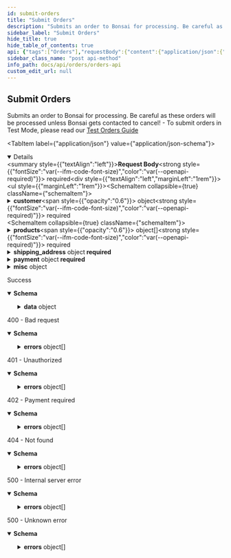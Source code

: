 ```yaml
---
id: submit-orders
title: "Submit Orders"
description: "Submits an order to Bonsai for processing. Be careful as these orders will be processed unless Bonsai gets contacted to cancel! - To submit orders in Test Mode, please read our [Test Orders Guide](https://docs.shopbonsai.ca/docs/api/orders/orders-live-testing)"
sidebar_label: "Submit Orders"
hide_title: true
hide_table_of_contents: true
api: {"tags":["Orders"],"requestBody":{"content":{"application/json":{"schema":{"type":"object","required":["customer","products","shipping_address","payment"],"properties":{"customer":{"type":"object","required":["email","first_name","last_name"],"properties":{"email":{"type":"string","format":"email","description":"Customer email address. We will be using this email to update the customer about their order","example":"qa@shopbonsai.ca"},"first_name":{"type":"string","description":"Customer first name.","example":"Eddy"},"last_name":{"type":"string","description":"Customer last name.","example":"Bonsai"}}},"products":{"type":"array","minItems":1,"items":{"type":"object","required":["public_id","variant_id","quantity"],"properties":{"public_id":{"type":"string","description":"ID of the product","example":"clad6pg5z00eu012gfz7hfm92"},"variant_id":{"type":"string","description":"ID of the product variant.","example":"M00679529706740"},"quantity":{"type":"number","format":"float","minimum":1,"description":"Quantity of the product variant in the cart","example":1}}}},"shipping_address":{"type":"object","required":["first_name","last_name","address1","city","country","zip"],"properties":{"first_name":{"type":"string","description":"Customer first name.","example":"Eddy"},"last_name":{"type":"string","description":"Customer last name.","example":"Bonsai"},"address1":{"type":"string","description":"The street address of the shipping address.","example":"351 E 103rd St"},"address2":{"type":"string","nullable":true,"description":"An optional additional field for the street address of the shipping address.","example":"Whitecastle"},"city":{"type":"string","description":"The city, town, or village of the shipping address.","example":"New York"},"country":{"type":"string","description":"The two-letter code (ISO 3166-1 format) for the country of the shipping address.","example":"US"},"name":{"type":"string","description":"Full name.","example":"Eddy Bonsai"},"province":{"type":"string","nullable":true,"description":"The two-letter abbreviation of the region of the shipping address.","example":"NY"},"phone":{"type":"string","description":"The phone number at the shipping address.","example":"555-625-1199"},"zip":{"type":"string","description":"The postal code (zip, postcode, Eircode, …) of the shipping address.","example":"10029"}}},"payment":{"type":"object","required":["method","token"],"properties":{"method":{"type":"string","enum":["credit card","external payment","stripe"],"description":"Payment method used to pay for the order.","example":"credit card"},"token":{"type":"string","description":"Payment token for the order. Each payment token may be used for 1 order.","example":"tok_us"},"currency":{"type":"string","enum":["CAD","USD","GBP","AUD","EUR"],"description":"ISO currency code for the currency that customer payment was taken in.","example":"USD"},"amounts":{"type":"object","required":["shipping","taxes","goods"],"properties":{"shipping":{"type":"number","format":"float","description":"Total amount of shipping costs, in target currency (ex. USD).;"},"taxes":{"type":"number","format":"float","description":"The amount of taxes to be paid, in target currency (ex. USD)."},"goods":{"type":"number","format":"float","description":"The amount of goods to be paid, in target currency (ex. USD)."}},"description":"Amounts for the order. Required only for `external payment` method."}},"description":"Payment information for an order"},"external_order_id":{"type":"string","description":"ID of the order provided to Bonsai by the party who placed the order. This can be anything you like, but should be unique per order.","example":"51cf91c1-da4a-42c4-81d3-3ec3e3268655"},"misc":{"type":"object","required":["data"],"properties":{"data":{"type":"object","properties":{}}},"description":"Miscellaneous data for the order. For example, analytics data."},"cart_id":{"type":"string","description":"Unique identifier for the cart","example":"cjzyvxtm207z4rns56tif8job"},"note":{"type":"string","description":"Note containing extra information for our team","example":"Fulfil only if white colour was selected. Or reach out to our support"}}}}},"required":true},"responses":{"200":{"description":"Success","content":{"application/json":{"schema":{"properties":{"data":{"type":"object","required":["public_id","orderNumber","payment_description"],"properties":{"email":{"type":"string","format":"email","description":"Email of the customer","example":"qa@shopbonsai.ca"},"shipping_address":{"type":"object","required":["first_name","last_name","address1","city","country","zip"],"properties":{"first_name":{"type":"string","description":"Customer first name.","example":"Eddy"},"last_name":{"type":"string","description":"Customer last name.","example":"Bonsai"},"address1":{"type":"string","description":"The street address of the shipping address.","example":"351 E 103rd St"},"address2":{"type":"string","nullable":true,"description":"An optional additional field for the street address of the shipping address.","example":"Whitecastle"},"city":{"type":"string","description":"The city, town, or village of the shipping address.","example":"New York"},"country":{"type":"string","description":"The two-letter code (ISO 3166-1 format) for the country of the shipping address.","example":"US"},"name":{"type":"string","description":"Full name.","example":"Eddy Bonsai"},"province":{"type":"string","nullable":true,"description":"The two-letter abbreviation of the region of the shipping address.","example":"NY"},"phone":{"type":"string","description":"The phone number at the shipping address.","example":"555-625-1199"},"zip":{"type":"string","description":"The postal code (zip, postcode, Eircode, …) of the shipping address.","example":"10029"}}},"shipping_lines":{"type":"array","items":{"type":"object","required":["title","code","price","source"],"properties":{"title":{"type":"string","description":"The title of the shipping method.","example":"Small Packet International Air"},"code":{"type":"string","description":"A reference to the shipping method.","example":"INT.TP"},"price":{"type":"number","format":"float","description":"The price of this shipping method in the shop currency. Can not be negative.","example":20},"source":{"type":"string","description":"The source of the shipping method.","example":"canada_post"},"tax":{"type":"number","format":"float","nullable":true,"description":"Taxes for a specific shipping line.","example":12.45}}}},"line_items":{"type":"array","items":{"type":"object","required":["name","product_id","variant_id","public_id","price","quantity","requires_shipping"],"properties":{"name":{"type":"string","description":"The title of the product.","example":"Nike Air Jordan"},"product_id":{"type":"string","description":"Unique product identifier.","example":"7513594"},"variant_sku":{"type":"string","nullable":true,"description":"variant sku.","example":"7513594"},"variant_id":{"type":"string","description":"The ID of the product variant.","example":"4264112"},"public_id":{"type":"string","description":"Public id of product. These will be the public ids of products requested when placing the order.","example":"cjld2cyuq0000t3rmniod1foy"},"price":{"type":"number","format":"float","description":"The price of the item before discounts have been applied in the shop currency.","example":10},"quantity":{"type":"number","format":"float","description":"The number of items that were purchased.","example":1},"requires_shipping":{"type":"boolean","description":"Indicate whether product requires shipping.","example":true},"properties":{"type":"object","properties":{"name":{"type":"string","description":"Name of product property.","example":"custom engraving"},"value":{"type":"string","description":"Value of product property.","example":"Happy Birthday Mom!"}}}}}},"total_tax":{"type":"number","format":"float","description":"Total amount of taxes to be paid.","example":12.25},"total_duties":{"type":"number","format":"float","description":"Total amount of duties to be paid.","example":20.12},"total_price":{"type":"number","format":"float","description":"Total amount for entire order.","example":120.25},"public_id":{"type":"string","description":"Public id of customer order.","example":"cjld2cyuq0000t3rmniod1foy"},"partner_id":{"type":"string","description":"This is the public ID of the partner that the sale will be attributed to.","example":"ck865cyk00000xlzo0ftpawme"},"orderNumber":{"type":"number","format":"float","description":"Order number in the system","example":54663},"stripeClientSecrets":{"type":"array","items":{"type":"string","description":"Client secret from a stripe payment intent.","example":"pi_1DoS1i2eZvKYlo2CXgQLdndX_secret_jYJLrdftGY4odNdK6RIJzMeXO"}},"payment_description":{"type":"string","nullable":true,"description":"Customer payment method details. This detail can be shown to the customer.","example":"visa ending in 4242"},"note":{"type":"string","description":"Note containing extra information for our team","example":"Fulfil only if white colour was selected. Or reach out to our support"}}}},"type":"object"}}}},"400":{"description":"400 - Bad request","content":{"application/json":{"schema":{"type":"object","properties":{"errors":{"type":"array","items":{"type":"object","required":["id","status","code","title","detail"],"properties":{"id":{"type":"string","description":"Unique identifier for error. Can be used for tracing across services.","example":"123e4567-e89b-12d3-a456-426655440000"},"status":{"type":"number","format":"float","description":"HTTP status code.","example":400},"code":{"type":"string","description":"Unique code for specific error.","example":"OUT_OF_STOCK"},"title":{"type":"string","description":"Short description what the error entails.","example":"The product is out of stock"},"detail":{"type":"object","properties":{"publicId":{"type":"string","example":"clad6pg5z00ru012gfz7hfm92"},"variantId":{"type":"string","example":"M00679529706740"}},"description":"Useful details related to the error"}}}}}}}}},"401":{"description":"401 - Unauthorized","content":{"application/json":{"schema":{"type":"object","properties":{"errors":{"type":"array","items":{"type":"object","required":["status","detail","title"],"properties":{"status":{"type":"number","format":"float","example":500},"detail":{"type":"string","nullable":true,"example":"Fatal issue"},"title":{"type":"string","example":"Unknown error"}},"example":{"status":401,"detail":"","title":"Authentication information is missing or invalid"}}}},"description":"Authentication information is missing or invalid"}}}},"402":{"description":"402 - Payment required","content":{"application/json":{"schema":{"type":"object","properties":{"errors":{"type":"array","items":{"type":"object","required":["id","status","code","title","detail"],"properties":{"id":{"type":"string","description":"Unique identifier for error. Can be used for tracing across services.","example":"123e4567-e89b-12d3-a456-426655440000"},"status":{"type":"number","format":"float","description":"HTTP status code.","example":402},"code":{"type":"string","description":"Unique code for specific error.","example":"PAYMENT_REQUIRED"},"title":{"type":"string","description":"Short description what the error entails.","example":"Payment is required for this order"},"detail":{"type":"object","properties":{"message":{"type":"string","example":"Your card was declined."}},"description":"Useful details related to the error"}}}}}}}}},"404":{"description":"404 - Not found","content":{"application/json":{"schema":{"type":"object","properties":{"errors":{"type":"array","items":{"type":"object","required":["id","status","code","title","detail"],"properties":{"id":{"type":"string","description":"Unique identifier for error. Can be used for tracing across services.","example":"123e4567-e89b-12d3-a456-426655440000"},"status":{"type":"number","format":"float","description":"HTTP status code.","example":404},"code":{"type":"string","description":"Unique code for specific error.","example":"VARIANT_DOES_NOT_EXIST"},"title":{"type":"string","description":"Short description what the error entails.","example":"Variant does not exist"},"detail":{"type":"object","properties":{"publicId":{"type":"string","example":"clad6pg5z00ru012gfz7hfm92"},"variantId":{"type":"string","example":"M00679529706740"}},"description":"Useful details related to the error"}}}}}}}}},"500":{"description":"500 - Internal server error","content":{"application/json":{"schema":{"type":"object","properties":{"errors":{"type":"array","items":{"type":"object","required":["id","status","code","title","detail"],"properties":{"id":{"type":"string","description":"Unique identifier for error. Can be used for tracing across services.","example":"123e4567-e89b-12d3-a456-426655440000"},"status":{"type":"number","format":"float","description":"HTTP status code.","example":500},"code":{"type":"string","description":"Unique code for specific error.","example":"STRIPE_ERROR"},"title":{"type":"string","description":"Short description what the error entails.","example":"Error during a Stripe operation"},"detail":{"type":"object","properties":{"stripeToken":{"type":"string","example":"tok_1EJ2Zp2eZvKYlo2Cg2g2g2g2"},"customer":{"type":"object","properties":{"email":{"type":"string","example":"qa@shopbonsai.ca"},"first_name":{"type":"string","example":"Eddy"},"last_name":{"type":"string","example":"Bonsai"}}},"message":{"type":"string","example":"Your card was declined."}},"description":"Useful details related to the error"}}}}}}}}},"5XX":{"description":"500 - Unknown error","content":{"application/json":{"schema":{"type":"object","properties":{"errors":{"type":"array","items":{"type":"object","required":["status","detail","title"],"properties":{"status":{"type":"number","format":"float","example":500},"detail":{"type":"string","nullable":true,"example":"Fatal issue"},"title":{"type":"string","example":"Unknown error"}},"example":{"status":500,"detail":"","title":"Unknown error"}}}},"description":"Unknown error"}}}}},"description":"Submits an order to Bonsai for processing. Be careful as these orders will be processed unless Bonsai gets contacted to cancel! - To submit orders in Test Mode, please read our [Test Orders Guide](https://docs.shopbonsai.ca/docs/api/orders/orders-live-testing)","method":"post","path":"/V1/submit","servers":[{"url":"https://api.shopbonsai.ca/orders"}],"security":[{"APIKeyHeader":[]}],"securitySchemes":{"APIKeyHeader":{"type":"apiKey","name":"API-Key","in":"header"},"AuthorizationHeader":{"type":"apiKey","name":"Authorization","in":"header"}},"jsonRequestBodyExample":{"customer":{"email":"qa@shopbonsai.ca","first_name":"Eddy","last_name":"Bonsai"},"products":[{"public_id":"clad6pg5z00eu012gfz7hfm92","variant_id":"M00679529706740","quantity":1}],"shipping_address":{"first_name":"Eddy","last_name":"Bonsai","address1":"351 E 103rd St","address2":"Whitecastle","city":"New York","country":"US","name":"Eddy Bonsai","province":"NY","phone":"555-625-1199","zip":"10029"},"payment":{"method":"credit card","token":"tok_us","currency":"USD","amounts":{"shipping":0,"taxes":0,"goods":0}},"external_order_id":"51cf91c1-da4a-42c4-81d3-3ec3e3268655","misc":{"data":{}},"cart_id":"cjzyvxtm207z4rns56tif8job","note":"Fulfil only if white colour was selected. Or reach out to our support"},"info":{"title":"Orders API","description":"\n  APIs used for interacting with orders.\n\n  There are a few types of integration with the Bonsai Order API depending on who owns the payments.\n\n  ## Bonsai owns the payment\n\n  ### Native Checkout experience\n\n  If during the checkout process, the customer is redirected to Bonsai's checkout page to complete payment and order processing.\n\n  ### API integrated checkout experience\n\n  If you are hosting your own checkout experience and leveraging our endpoints to collect payment and complete order processing.\n  Please contact our team to provide you with all you need to get started.\n\n  ## Account owns the payment\n\n  If you are owning payment. Orders will need to be submitted with the payment method `external payment`.\n  Once the order is submitted, our team will handle fulfillment and Bonsai will invoice you for the order amount based on our agreement.\n  ","version":"7.9.1","contact":{"email":"developers@shopbonsai.ca"}},"postman":{"name":"Submit Orders","description":{"content":"Submits an order to Bonsai for processing. Be careful as these orders will be processed unless Bonsai gets contacted to cancel! - To submit orders in Test Mode, please read our [Test Orders Guide](https://docs.shopbonsai.ca/docs/api/orders/orders-live-testing)","type":"text/plain"},"url":{"path":["V1","submit"],"host":["{{baseUrl}}"],"query":[],"variable":[]},"header":[{"key":"Content-Type","value":"application/json"},{"key":"Accept","value":"application/json"}],"method":"POST","body":{"mode":"raw","raw":"\"\"","options":{"raw":{"language":"json"}}}}}
sidebar_class_name: "post api-method"
info_path: docs/api/orders/orders-api
custom_edit_url: null
---
```



## Submit Orders



Submits an order to Bonsai for processing. Be careful as these orders will be processed unless Bonsai gets contacted to cancel! - To submit orders in Test Mode, please read our [Test Orders Guide](https://docs.shopbonsai.ca/docs/api/orders/orders-live-testing)

<MimeTabs><TabItem label={"application/json"} value={"application/json-schema"}><details style={{}} data-collapsed={false} open={true}><summary style={{"textAlign":"left"}}><strong>Request Body</strong><strong style={{"fontSize":"var(--ifm-code-font-size)","color":"var(--openapi-required)"}}> required</strong></summary><div style={{"textAlign":"left","marginLeft":"1rem"}}></div><ul style={{"marginLeft":"1rem"}}><SchemaItem collapsible={true} className={"schemaItem"}><details style={{}}><summary style={{}}><strong>customer</strong><span style={{"opacity":"0.6"}}> object</span><strong style={{"fontSize":"var(--ifm-code-font-size)","color":"var(--openapi-required)"}}> required</strong></summary><div style={{"marginLeft":"1rem"}}><SchemaItem collapsible={false} name={"email"} required={true} deprecated={undefined} schemaDescription={"Customer email address. We will be using this email to update the customer about their order"} schemaName={"email"} qualifierMessage={undefined} defaultValue={undefined}></SchemaItem><SchemaItem collapsible={false} name={"first_name"} required={true} deprecated={undefined} schemaDescription={"Customer first name."} schemaName={"string"} qualifierMessage={undefined} defaultValue={undefined}></SchemaItem><SchemaItem collapsible={false} name={"last_name"} required={true} deprecated={undefined} schemaDescription={"Customer last name."} schemaName={"string"} qualifierMessage={undefined} defaultValue={undefined}></SchemaItem></div></details></SchemaItem><SchemaItem collapsible={true} className={"schemaItem"}><details style={{}}><summary style={{}}><strong>products</strong><span style={{"opacity":"0.6"}}> object[]</span><strong style={{"fontSize":"var(--ifm-code-font-size)","color":"var(--openapi-required)"}}> required</strong></summary><div style={{"marginLeft":"1rem"}}><div style={{"marginTop":".5rem","marginBottom":".5rem"}}>

**Possible values:** `>= 1`

</div><SchemaItem collapsible={false} name={"public_id"} required={true} deprecated={undefined} schemaDescription={"ID of the product"} schemaName={"string"} qualifierMessage={undefined} defaultValue={undefined}></SchemaItem><SchemaItem collapsible={false} name={"variant_id"} required={true} deprecated={undefined} schemaDescription={"ID of the product variant."} schemaName={"string"} qualifierMessage={undefined} defaultValue={undefined}></SchemaItem><SchemaItem collapsible={false} name={"quantity"} required={true} deprecated={undefined} schemaDescription={"Quantity of the product variant in the cart"} schemaName={"float"} qualifierMessage={"**Possible values:** `>= 1`"} defaultValue={undefined}></SchemaItem></div></details></SchemaItem><SchemaItem collapsible={true} className={"schemaItem"}><details style={{}}><summary style={{}}><strong>shipping_address</strong><span style={{"opacity":"0.6"}}> object</span><strong style={{"fontSize":"var(--ifm-code-font-size)","color":"var(--openapi-required)"}}> required</strong></summary><div style={{"marginLeft":"1rem"}}><SchemaItem collapsible={false} name={"first_name"} required={true} deprecated={undefined} schemaDescription={"Customer first name."} schemaName={"string"} qualifierMessage={undefined} defaultValue={undefined}></SchemaItem><SchemaItem collapsible={false} name={"last_name"} required={true} deprecated={undefined} schemaDescription={"Customer last name."} schemaName={"string"} qualifierMessage={undefined} defaultValue={undefined}></SchemaItem><SchemaItem collapsible={false} name={"address1"} required={true} deprecated={undefined} schemaDescription={"The street address of the shipping address."} schemaName={"string"} qualifierMessage={undefined} defaultValue={undefined}></SchemaItem><SchemaItem collapsible={false} name={"address2"} required={false} deprecated={undefined} schemaDescription={"An optional additional field for the street address of the shipping address."} schemaName={"string"} qualifierMessage={undefined} defaultValue={undefined}></SchemaItem><SchemaItem collapsible={false} name={"city"} required={true} deprecated={undefined} schemaDescription={"The city, town, or village of the shipping address."} schemaName={"string"} qualifierMessage={undefined} defaultValue={undefined}></SchemaItem><SchemaItem collapsible={false} name={"country"} required={true} deprecated={undefined} schemaDescription={"The two-letter code (ISO 3166-1 format) for the country of the shipping address."} schemaName={"string"} qualifierMessage={undefined} defaultValue={undefined}></SchemaItem><SchemaItem collapsible={false} name={"name"} required={false} deprecated={undefined} schemaDescription={"Full name."} schemaName={"string"} qualifierMessage={undefined} defaultValue={undefined}></SchemaItem><SchemaItem collapsible={false} name={"province"} required={false} deprecated={undefined} schemaDescription={"The two-letter abbreviation of the region of the shipping address."} schemaName={"string"} qualifierMessage={undefined} defaultValue={undefined}></SchemaItem><SchemaItem collapsible={false} name={"phone"} required={false} deprecated={undefined} schemaDescription={"The phone number at the shipping address."} schemaName={"string"} qualifierMessage={undefined} defaultValue={undefined}></SchemaItem><SchemaItem collapsible={false} name={"zip"} required={true} deprecated={undefined} schemaDescription={"The postal code (zip, postcode, Eircode, …) of the shipping address."} schemaName={"string"} qualifierMessage={undefined} defaultValue={undefined}></SchemaItem></div></details></SchemaItem><SchemaItem collapsible={true} className={"schemaItem"}><details style={{}}><summary style={{}}><strong>payment</strong><span style={{"opacity":"0.6"}}> object</span><strong style={{"fontSize":"var(--ifm-code-font-size)","color":"var(--openapi-required)"}}> required</strong></summary><div style={{"marginLeft":"1rem"}}><div style={{"marginTop":".5rem","marginBottom":".5rem"}}>

Payment information for an order

</div><SchemaItem collapsible={false} name={"method"} required={true} deprecated={undefined} schemaDescription={"Payment method used to pay for the order."} schemaName={"string"} qualifierMessage={"**Possible values:** [`credit card`, `external payment`, `stripe`]"} defaultValue={undefined}></SchemaItem><SchemaItem collapsible={false} name={"token"} required={true} deprecated={undefined} schemaDescription={"Payment token for the order. Each payment token may be used for 1 order."} schemaName={"string"} qualifierMessage={undefined} defaultValue={undefined}></SchemaItem><SchemaItem collapsible={false} name={"currency"} required={false} deprecated={undefined} schemaDescription={"ISO currency code for the currency that customer payment was taken in."} schemaName={"string"} qualifierMessage={"**Possible values:** [`CAD`, `USD`, `GBP`, `AUD`, `EUR`]"} defaultValue={undefined}></SchemaItem><SchemaItem collapsible={true} className={"schemaItem"}><details style={{}}><summary style={{}}><strong>amounts</strong><span style={{"opacity":"0.6"}}> object</span></summary><div style={{"marginLeft":"1rem"}}><div style={{"marginTop":".5rem","marginBottom":".5rem"}}>

Amounts for the order. Required only for `external payment` method.

</div><SchemaItem collapsible={false} name={"shipping"} required={true} deprecated={undefined} schemaDescription={"Total amount of shipping costs, in target currency (ex. USD).;"} schemaName={"float"} qualifierMessage={undefined} defaultValue={undefined}></SchemaItem><SchemaItem collapsible={false} name={"taxes"} required={true} deprecated={undefined} schemaDescription={"The amount of taxes to be paid, in target currency (ex. USD)."} schemaName={"float"} qualifierMessage={undefined} defaultValue={undefined}></SchemaItem><SchemaItem collapsible={false} name={"goods"} required={true} deprecated={undefined} schemaDescription={"The amount of goods to be paid, in target currency (ex. USD)."} schemaName={"float"} qualifierMessage={undefined} defaultValue={undefined}></SchemaItem></div></details></SchemaItem></div></details></SchemaItem><SchemaItem collapsible={false} name={"external_order_id"} required={false} deprecated={undefined} schemaDescription={"ID of the order provided to Bonsai by the party who placed the order. This can be anything you like, but should be unique per order."} schemaName={"string"} qualifierMessage={undefined} defaultValue={undefined}></SchemaItem><SchemaItem collapsible={true} className={"schemaItem"}><details style={{}}><summary style={{}}><strong>misc</strong><span style={{"opacity":"0.6"}}> object</span></summary><div style={{"marginLeft":"1rem"}}><div style={{"marginTop":".5rem","marginBottom":".5rem"}}>

Miscellaneous data for the order. For example, analytics data.

</div><SchemaItem collapsible={true} className={"schemaItem"}><details style={{}}><summary style={{}}><strong>data</strong><span style={{"opacity":"0.6"}}> object</span><strong style={{"fontSize":"var(--ifm-code-font-size)","color":"var(--openapi-required)"}}> required</strong></summary><div style={{"marginLeft":"1rem"}}></div></details></SchemaItem></div></details></SchemaItem><SchemaItem collapsible={false} name={"cart_id"} required={false} deprecated={undefined} schemaDescription={"Unique identifier for the cart"} schemaName={"string"} qualifierMessage={undefined} defaultValue={undefined}></SchemaItem><SchemaItem collapsible={false} name={"note"} required={false} deprecated={undefined} schemaDescription={"Note containing extra information for our team"} schemaName={"string"} qualifierMessage={undefined} defaultValue={undefined}></SchemaItem></ul></details></TabItem></MimeTabs><div><ApiTabs><TabItem label={"200"} value={"200"}><div>

Success

</div><div><MimeTabs schemaType={"response"}><TabItem label={"application/json"} value={"application/json"}><SchemaTabs><TabItem label={"Schema"} value={"Schema"}><details style={{}} data-collapsed={false} open={true}><summary style={{"textAlign":"left"}}><strong>Schema</strong></summary><div style={{"textAlign":"left","marginLeft":"1rem"}}></div><ul style={{"marginLeft":"1rem"}}><SchemaItem collapsible={true} className={"schemaItem"}><details style={{}}><summary style={{}}><strong>data</strong><span style={{"opacity":"0.6"}}> object</span></summary><div style={{"marginLeft":"1rem"}}><SchemaItem collapsible={false} name={"email"} required={false} deprecated={undefined} schemaDescription={"Email of the customer"} schemaName={"email"} qualifierMessage={undefined} defaultValue={undefined}></SchemaItem><SchemaItem collapsible={true} className={"schemaItem"}><details style={{}}><summary style={{}}><strong>shipping_address</strong><span style={{"opacity":"0.6"}}> object</span></summary><div style={{"marginLeft":"1rem"}}><SchemaItem collapsible={false} name={"first_name"} required={false} deprecated={undefined} schemaDescription={"Customer first name."} schemaName={"string"} qualifierMessage={undefined} defaultValue={undefined}></SchemaItem><SchemaItem collapsible={false} name={"last_name"} required={false} deprecated={undefined} schemaDescription={"Customer last name."} schemaName={"string"} qualifierMessage={undefined} defaultValue={undefined}></SchemaItem><SchemaItem collapsible={false} name={"address1"} required={false} deprecated={undefined} schemaDescription={"The street address of the shipping address."} schemaName={"string"} qualifierMessage={undefined} defaultValue={undefined}></SchemaItem><SchemaItem collapsible={false} name={"address2"} required={false} deprecated={undefined} schemaDescription={"An optional additional field for the street address of the shipping address."} schemaName={"string"} qualifierMessage={undefined} defaultValue={undefined}></SchemaItem><SchemaItem collapsible={false} name={"city"} required={false} deprecated={undefined} schemaDescription={"The city, town, or village of the shipping address."} schemaName={"string"} qualifierMessage={undefined} defaultValue={undefined}></SchemaItem><SchemaItem collapsible={false} name={"country"} required={false} deprecated={undefined} schemaDescription={"The two-letter code (ISO 3166-1 format) for the country of the shipping address."} schemaName={"string"} qualifierMessage={undefined} defaultValue={undefined}></SchemaItem><SchemaItem collapsible={false} name={"name"} required={false} deprecated={undefined} schemaDescription={"Full name."} schemaName={"string"} qualifierMessage={undefined} defaultValue={undefined}></SchemaItem><SchemaItem collapsible={false} name={"province"} required={false} deprecated={undefined} schemaDescription={"The two-letter abbreviation of the region of the shipping address."} schemaName={"string"} qualifierMessage={undefined} defaultValue={undefined}></SchemaItem><SchemaItem collapsible={false} name={"phone"} required={false} deprecated={undefined} schemaDescription={"The phone number at the shipping address."} schemaName={"string"} qualifierMessage={undefined} defaultValue={undefined}></SchemaItem><SchemaItem collapsible={false} name={"zip"} required={false} deprecated={undefined} schemaDescription={"The postal code (zip, postcode, Eircode, …) of the shipping address."} schemaName={"string"} qualifierMessage={undefined} defaultValue={undefined}></SchemaItem></div></details></SchemaItem><SchemaItem collapsible={true} className={"schemaItem"}><details style={{}}><summary style={{}}><strong>shipping_lines</strong><span style={{"opacity":"0.6"}}> object[]</span></summary><div style={{"marginLeft":"1rem"}}><SchemaItem collapsible={false} name={"title"} required={false} deprecated={undefined} schemaDescription={"The title of the shipping method."} schemaName={"string"} qualifierMessage={undefined} defaultValue={undefined}></SchemaItem><SchemaItem collapsible={false} name={"code"} required={false} deprecated={undefined} schemaDescription={"A reference to the shipping method."} schemaName={"string"} qualifierMessage={undefined} defaultValue={undefined}></SchemaItem><SchemaItem collapsible={false} name={"price"} required={false} deprecated={undefined} schemaDescription={"The price of this shipping method in the shop currency. Can not be negative."} schemaName={"float"} qualifierMessage={undefined} defaultValue={undefined}></SchemaItem><SchemaItem collapsible={false} name={"source"} required={false} deprecated={undefined} schemaDescription={"The source of the shipping method."} schemaName={"string"} qualifierMessage={undefined} defaultValue={undefined}></SchemaItem><SchemaItem collapsible={false} name={"tax"} required={false} deprecated={undefined} schemaDescription={"Taxes for a specific shipping line."} schemaName={"float"} qualifierMessage={undefined} defaultValue={undefined}></SchemaItem></div></details></SchemaItem><SchemaItem collapsible={true} className={"schemaItem"}><details style={{}}><summary style={{}}><strong>line_items</strong><span style={{"opacity":"0.6"}}> object[]</span></summary><div style={{"marginLeft":"1rem"}}><SchemaItem collapsible={false} name={"name"} required={false} deprecated={undefined} schemaDescription={"The title of the product."} schemaName={"string"} qualifierMessage={undefined} defaultValue={undefined}></SchemaItem><SchemaItem collapsible={false} name={"product_id"} required={false} deprecated={undefined} schemaDescription={"Unique product identifier."} schemaName={"string"} qualifierMessage={undefined} defaultValue={undefined}></SchemaItem><SchemaItem collapsible={false} name={"variant_sku"} required={false} deprecated={undefined} schemaDescription={"variant sku."} schemaName={"string"} qualifierMessage={undefined} defaultValue={undefined}></SchemaItem><SchemaItem collapsible={false} name={"variant_id"} required={false} deprecated={undefined} schemaDescription={"The ID of the product variant."} schemaName={"string"} qualifierMessage={undefined} defaultValue={undefined}></SchemaItem><SchemaItem collapsible={false} name={"public_id"} required={false} deprecated={undefined} schemaDescription={"Public id of product. These will be the public ids of products requested when placing the order."} schemaName={"string"} qualifierMessage={undefined} defaultValue={undefined}></SchemaItem><SchemaItem collapsible={false} name={"price"} required={false} deprecated={undefined} schemaDescription={"The price of the item before discounts have been applied in the shop currency."} schemaName={"float"} qualifierMessage={undefined} defaultValue={undefined}></SchemaItem><SchemaItem collapsible={false} name={"quantity"} required={false} deprecated={undefined} schemaDescription={"The number of items that were purchased."} schemaName={"float"} qualifierMessage={undefined} defaultValue={undefined}></SchemaItem><SchemaItem collapsible={false} name={"requires_shipping"} required={false} deprecated={undefined} schemaDescription={"Indicate whether product requires shipping."} schemaName={"boolean"} qualifierMessage={undefined} defaultValue={undefined}></SchemaItem><SchemaItem collapsible={true} className={"schemaItem"}><details style={{}}><summary style={{}}><strong>properties</strong><span style={{"opacity":"0.6"}}> object</span></summary><div style={{"marginLeft":"1rem"}}><SchemaItem collapsible={false} name={"name"} required={false} deprecated={undefined} schemaDescription={"Name of product property."} schemaName={"string"} qualifierMessage={undefined} defaultValue={undefined}></SchemaItem><SchemaItem collapsible={false} name={"value"} required={false} deprecated={undefined} schemaDescription={"Value of product property."} schemaName={"string"} qualifierMessage={undefined} defaultValue={undefined}></SchemaItem></div></details></SchemaItem></div></details></SchemaItem><SchemaItem collapsible={false} name={"total_tax"} required={false} deprecated={undefined} schemaDescription={"Total amount of taxes to be paid."} schemaName={"float"} qualifierMessage={undefined} defaultValue={undefined}></SchemaItem><SchemaItem collapsible={false} name={"total_duties"} required={false} deprecated={undefined} schemaDescription={"Total amount of duties to be paid."} schemaName={"float"} qualifierMessage={undefined} defaultValue={undefined}></SchemaItem><SchemaItem collapsible={false} name={"total_price"} required={false} deprecated={undefined} schemaDescription={"Total amount for entire order."} schemaName={"float"} qualifierMessage={undefined} defaultValue={undefined}></SchemaItem><SchemaItem collapsible={false} name={"public_id"} required={false} deprecated={undefined} schemaDescription={"Public id of customer order."} schemaName={"string"} qualifierMessage={undefined} defaultValue={undefined}></SchemaItem><SchemaItem collapsible={false} name={"partner_id"} required={false} deprecated={undefined} schemaDescription={"This is the public ID of the partner that the sale will be attributed to."} schemaName={"string"} qualifierMessage={undefined} defaultValue={undefined}></SchemaItem><SchemaItem collapsible={false} name={"orderNumber"} required={false} deprecated={undefined} schemaDescription={"Order number in the system"} schemaName={"float"} qualifierMessage={undefined} defaultValue={undefined}></SchemaItem><SchemaItem collapsible={false} name={"stripeClientSecrets"} required={false} deprecated={undefined} schemaDescription={undefined} schemaName={"string[]"} qualifierMessage={undefined} defaultValue={undefined}></SchemaItem><SchemaItem collapsible={false} name={"payment_description"} required={false} deprecated={undefined} schemaDescription={"Customer payment method details. This detail can be shown to the customer."} schemaName={"string"} qualifierMessage={undefined} defaultValue={undefined}></SchemaItem><SchemaItem collapsible={false} name={"note"} required={false} deprecated={undefined} schemaDescription={"Note containing extra information for our team"} schemaName={"string"} qualifierMessage={undefined} defaultValue={undefined}></SchemaItem></div></details></SchemaItem></ul></details></TabItem><TabItem label={"Example (from schema)"} value={"Example (from schema)"}><ResponseSamples responseExample={"{\n  \"data\": {\n    \"email\": \"qa@shopbonsai.ca\",\n    \"shipping_address\": {\n      \"first_name\": \"Eddy\",\n      \"last_name\": \"Bonsai\",\n      \"address1\": \"351 E 103rd St\",\n      \"address2\": \"Whitecastle\",\n      \"city\": \"New York\",\n      \"country\": \"US\",\n      \"name\": \"Eddy Bonsai\",\n      \"province\": \"NY\",\n      \"phone\": \"555-625-1199\",\n      \"zip\": \"10029\"\n    },\n    \"shipping_lines\": [\n      {\n        \"title\": \"Small Packet International Air\",\n        \"code\": \"INT.TP\",\n        \"price\": 20,\n        \"source\": \"canada_post\",\n        \"tax\": 12.45\n      }\n    ],\n    \"line_items\": [\n      {\n        \"name\": \"Nike Air Jordan\",\n        \"product_id\": \"7513594\",\n        \"variant_sku\": \"7513594\",\n        \"variant_id\": \"4264112\",\n        \"public_id\": \"cjld2cyuq0000t3rmniod1foy\",\n        \"price\": 10,\n        \"quantity\": 1,\n        \"requires_shipping\": true,\n        \"properties\": {\n          \"name\": \"custom engraving\",\n          \"value\": \"Happy Birthday Mom!\"\n        }\n      }\n    ],\n    \"total_tax\": 12.25,\n    \"total_duties\": 20.12,\n    \"total_price\": 120.25,\n    \"public_id\": \"cjld2cyuq0000t3rmniod1foy\",\n    \"partner_id\": \"ck865cyk00000xlzo0ftpawme\",\n    \"orderNumber\": 54663,\n    \"stripeClientSecrets\": [\n      \"pi_1DoS1i2eZvKYlo2CXgQLdndX_secret_jYJLrdftGY4odNdK6RIJzMeXO\"\n    ],\n    \"payment_description\": \"visa ending in 4242\",\n    \"note\": \"Fulfil only if white colour was selected. Or reach out to our support\"\n  }\n}"} language={"json"}></ResponseSamples></TabItem></SchemaTabs></TabItem></MimeTabs></div></TabItem><TabItem label={"400"} value={"400"}><div>

400 - Bad request

</div><div><MimeTabs schemaType={"response"}><TabItem label={"application/json"} value={"application/json"}><SchemaTabs><TabItem label={"Schema"} value={"Schema"}><details style={{}} data-collapsed={false} open={true}><summary style={{"textAlign":"left"}}><strong>Schema</strong></summary><div style={{"textAlign":"left","marginLeft":"1rem"}}></div><ul style={{"marginLeft":"1rem"}}><SchemaItem collapsible={true} className={"schemaItem"}><details style={{}}><summary style={{}}><strong>errors</strong><span style={{"opacity":"0.6"}}> object[]</span></summary><div style={{"marginLeft":"1rem"}}><SchemaItem collapsible={false} name={"id"} required={false} deprecated={undefined} schemaDescription={"Unique identifier for error. Can be used for tracing across services."} schemaName={"string"} qualifierMessage={undefined} defaultValue={undefined}></SchemaItem><SchemaItem collapsible={false} name={"status"} required={false} deprecated={undefined} schemaDescription={"HTTP status code."} schemaName={"float"} qualifierMessage={undefined} defaultValue={undefined}></SchemaItem><SchemaItem collapsible={false} name={"code"} required={false} deprecated={undefined} schemaDescription={"Unique code for specific error."} schemaName={"string"} qualifierMessage={undefined} defaultValue={undefined}></SchemaItem><SchemaItem collapsible={false} name={"title"} required={false} deprecated={undefined} schemaDescription={"Short description what the error entails."} schemaName={"string"} qualifierMessage={undefined} defaultValue={undefined}></SchemaItem><SchemaItem collapsible={true} className={"schemaItem"}><details style={{}}><summary style={{}}><strong>detail</strong><span style={{"opacity":"0.6"}}> object</span></summary><div style={{"marginLeft":"1rem"}}><div style={{"marginTop":".5rem","marginBottom":".5rem"}}>

Useful details related to the error

</div><SchemaItem collapsible={false} name={"publicId"} required={false} deprecated={undefined} schemaDescription={undefined} schemaName={"string"} qualifierMessage={undefined} defaultValue={undefined}></SchemaItem><SchemaItem collapsible={false} name={"variantId"} required={false} deprecated={undefined} schemaDescription={undefined} schemaName={"string"} qualifierMessage={undefined} defaultValue={undefined}></SchemaItem></div></details></SchemaItem></div></details></SchemaItem></ul></details></TabItem><TabItem label={"Example (from schema)"} value={"Example (from schema)"}><ResponseSamples responseExample={"{\n  \"errors\": [\n    {\n      \"id\": \"123e4567-e89b-12d3-a456-426655440000\",\n      \"status\": 400,\n      \"code\": \"OUT_OF_STOCK\",\n      \"title\": \"The product is out of stock\",\n      \"detail\": {\n        \"publicId\": \"clad6pg5z00ru012gfz7hfm92\",\n        \"variantId\": \"M00679529706740\"\n      }\n    }\n  ]\n}"} language={"json"}></ResponseSamples></TabItem></SchemaTabs></TabItem></MimeTabs></div></TabItem><TabItem label={"401"} value={"401"}><div>

401 - Unauthorized

</div><div><MimeTabs schemaType={"response"}><TabItem label={"application/json"} value={"application/json"}><SchemaTabs><TabItem label={"Schema"} value={"Schema"}><details style={{}} data-collapsed={false} open={true}><summary style={{"textAlign":"left"}}><strong>Schema</strong></summary><div style={{"textAlign":"left","marginLeft":"1rem"}}></div><ul style={{"marginLeft":"1rem"}}><SchemaItem collapsible={true} className={"schemaItem"}><details style={{}}><summary style={{}}><strong>errors</strong><span style={{"opacity":"0.6"}}> object[]</span></summary><div style={{"marginLeft":"1rem"}}><SchemaItem collapsible={false} name={"status"} required={false} deprecated={undefined} schemaDescription={undefined} schemaName={"float"} qualifierMessage={undefined} defaultValue={undefined}></SchemaItem><SchemaItem collapsible={false} name={"detail"} required={false} deprecated={undefined} schemaDescription={undefined} schemaName={"string"} qualifierMessage={undefined} defaultValue={undefined}></SchemaItem><SchemaItem collapsible={false} name={"title"} required={false} deprecated={undefined} schemaDescription={undefined} schemaName={"string"} qualifierMessage={undefined} defaultValue={undefined}></SchemaItem></div></details></SchemaItem></ul></details></TabItem><TabItem label={"Example (from schema)"} value={"Example (from schema)"}><ResponseSamples responseExample={"{\n  \"errors\": [\n    {\n      \"status\": 401,\n      \"detail\": \"\",\n      \"title\": \"Authentication information is missing or invalid\"\n    }\n  ]\n}"} language={"json"}></ResponseSamples></TabItem></SchemaTabs></TabItem></MimeTabs></div></TabItem><TabItem label={"402"} value={"402"}><div>

402 - Payment required

</div><div><MimeTabs schemaType={"response"}><TabItem label={"application/json"} value={"application/json"}><SchemaTabs><TabItem label={"Schema"} value={"Schema"}><details style={{}} data-collapsed={false} open={true}><summary style={{"textAlign":"left"}}><strong>Schema</strong></summary><div style={{"textAlign":"left","marginLeft":"1rem"}}></div><ul style={{"marginLeft":"1rem"}}><SchemaItem collapsible={true} className={"schemaItem"}><details style={{}}><summary style={{}}><strong>errors</strong><span style={{"opacity":"0.6"}}> object[]</span></summary><div style={{"marginLeft":"1rem"}}><SchemaItem collapsible={false} name={"id"} required={false} deprecated={undefined} schemaDescription={"Unique identifier for error. Can be used for tracing across services."} schemaName={"string"} qualifierMessage={undefined} defaultValue={undefined}></SchemaItem><SchemaItem collapsible={false} name={"status"} required={false} deprecated={undefined} schemaDescription={"HTTP status code."} schemaName={"float"} qualifierMessage={undefined} defaultValue={undefined}></SchemaItem><SchemaItem collapsible={false} name={"code"} required={false} deprecated={undefined} schemaDescription={"Unique code for specific error."} schemaName={"string"} qualifierMessage={undefined} defaultValue={undefined}></SchemaItem><SchemaItem collapsible={false} name={"title"} required={false} deprecated={undefined} schemaDescription={"Short description what the error entails."} schemaName={"string"} qualifierMessage={undefined} defaultValue={undefined}></SchemaItem><SchemaItem collapsible={true} className={"schemaItem"}><details style={{}}><summary style={{}}><strong>detail</strong><span style={{"opacity":"0.6"}}> object</span></summary><div style={{"marginLeft":"1rem"}}><div style={{"marginTop":".5rem","marginBottom":".5rem"}}>

Useful details related to the error

</div><SchemaItem collapsible={false} name={"message"} required={false} deprecated={undefined} schemaDescription={undefined} schemaName={"string"} qualifierMessage={undefined} defaultValue={undefined}></SchemaItem></div></details></SchemaItem></div></details></SchemaItem></ul></details></TabItem><TabItem label={"Example (from schema)"} value={"Example (from schema)"}><ResponseSamples responseExample={"{\n  \"errors\": [\n    {\n      \"id\": \"123e4567-e89b-12d3-a456-426655440000\",\n      \"status\": 402,\n      \"code\": \"PAYMENT_REQUIRED\",\n      \"title\": \"Payment is required for this order\",\n      \"detail\": {\n        \"message\": \"Your card was declined.\"\n      }\n    }\n  ]\n}"} language={"json"}></ResponseSamples></TabItem></SchemaTabs></TabItem></MimeTabs></div></TabItem><TabItem label={"404"} value={"404"}><div>

404 - Not found

</div><div><MimeTabs schemaType={"response"}><TabItem label={"application/json"} value={"application/json"}><SchemaTabs><TabItem label={"Schema"} value={"Schema"}><details style={{}} data-collapsed={false} open={true}><summary style={{"textAlign":"left"}}><strong>Schema</strong></summary><div style={{"textAlign":"left","marginLeft":"1rem"}}></div><ul style={{"marginLeft":"1rem"}}><SchemaItem collapsible={true} className={"schemaItem"}><details style={{}}><summary style={{}}><strong>errors</strong><span style={{"opacity":"0.6"}}> object[]</span></summary><div style={{"marginLeft":"1rem"}}><SchemaItem collapsible={false} name={"id"} required={false} deprecated={undefined} schemaDescription={"Unique identifier for error. Can be used for tracing across services."} schemaName={"string"} qualifierMessage={undefined} defaultValue={undefined}></SchemaItem><SchemaItem collapsible={false} name={"status"} required={false} deprecated={undefined} schemaDescription={"HTTP status code."} schemaName={"float"} qualifierMessage={undefined} defaultValue={undefined}></SchemaItem><SchemaItem collapsible={false} name={"code"} required={false} deprecated={undefined} schemaDescription={"Unique code for specific error."} schemaName={"string"} qualifierMessage={undefined} defaultValue={undefined}></SchemaItem><SchemaItem collapsible={false} name={"title"} required={false} deprecated={undefined} schemaDescription={"Short description what the error entails."} schemaName={"string"} qualifierMessage={undefined} defaultValue={undefined}></SchemaItem><SchemaItem collapsible={true} className={"schemaItem"}><details style={{}}><summary style={{}}><strong>detail</strong><span style={{"opacity":"0.6"}}> object</span></summary><div style={{"marginLeft":"1rem"}}><div style={{"marginTop":".5rem","marginBottom":".5rem"}}>

Useful details related to the error

</div><SchemaItem collapsible={false} name={"publicId"} required={false} deprecated={undefined} schemaDescription={undefined} schemaName={"string"} qualifierMessage={undefined} defaultValue={undefined}></SchemaItem><SchemaItem collapsible={false} name={"variantId"} required={false} deprecated={undefined} schemaDescription={undefined} schemaName={"string"} qualifierMessage={undefined} defaultValue={undefined}></SchemaItem></div></details></SchemaItem></div></details></SchemaItem></ul></details></TabItem><TabItem label={"Example (from schema)"} value={"Example (from schema)"}><ResponseSamples responseExample={"{\n  \"errors\": [\n    {\n      \"id\": \"123e4567-e89b-12d3-a456-426655440000\",\n      \"status\": 404,\n      \"code\": \"VARIANT_DOES_NOT_EXIST\",\n      \"title\": \"Variant does not exist\",\n      \"detail\": {\n        \"publicId\": \"clad6pg5z00ru012gfz7hfm92\",\n        \"variantId\": \"M00679529706740\"\n      }\n    }\n  ]\n}"} language={"json"}></ResponseSamples></TabItem></SchemaTabs></TabItem></MimeTabs></div></TabItem><TabItem label={"500"} value={"500"}><div>

500 - Internal server error

</div><div><MimeTabs schemaType={"response"}><TabItem label={"application/json"} value={"application/json"}><SchemaTabs><TabItem label={"Schema"} value={"Schema"}><details style={{}} data-collapsed={false} open={true}><summary style={{"textAlign":"left"}}><strong>Schema</strong></summary><div style={{"textAlign":"left","marginLeft":"1rem"}}></div><ul style={{"marginLeft":"1rem"}}><SchemaItem collapsible={true} className={"schemaItem"}><details style={{}}><summary style={{}}><strong>errors</strong><span style={{"opacity":"0.6"}}> object[]</span></summary><div style={{"marginLeft":"1rem"}}><SchemaItem collapsible={false} name={"id"} required={false} deprecated={undefined} schemaDescription={"Unique identifier for error. Can be used for tracing across services."} schemaName={"string"} qualifierMessage={undefined} defaultValue={undefined}></SchemaItem><SchemaItem collapsible={false} name={"status"} required={false} deprecated={undefined} schemaDescription={"HTTP status code."} schemaName={"float"} qualifierMessage={undefined} defaultValue={undefined}></SchemaItem><SchemaItem collapsible={false} name={"code"} required={false} deprecated={undefined} schemaDescription={"Unique code for specific error."} schemaName={"string"} qualifierMessage={undefined} defaultValue={undefined}></SchemaItem><SchemaItem collapsible={false} name={"title"} required={false} deprecated={undefined} schemaDescription={"Short description what the error entails."} schemaName={"string"} qualifierMessage={undefined} defaultValue={undefined}></SchemaItem><SchemaItem collapsible={true} className={"schemaItem"}><details style={{}}><summary style={{}}><strong>detail</strong><span style={{"opacity":"0.6"}}> object</span></summary><div style={{"marginLeft":"1rem"}}><div style={{"marginTop":".5rem","marginBottom":".5rem"}}>

Useful details related to the error

</div><SchemaItem collapsible={false} name={"stripeToken"} required={false} deprecated={undefined} schemaDescription={undefined} schemaName={"string"} qualifierMessage={undefined} defaultValue={undefined}></SchemaItem><SchemaItem collapsible={true} className={"schemaItem"}><details style={{}}><summary style={{}}><strong>customer</strong><span style={{"opacity":"0.6"}}> object</span></summary><div style={{"marginLeft":"1rem"}}><SchemaItem collapsible={false} name={"email"} required={false} deprecated={undefined} schemaDescription={undefined} schemaName={"string"} qualifierMessage={undefined} defaultValue={undefined}></SchemaItem><SchemaItem collapsible={false} name={"first_name"} required={false} deprecated={undefined} schemaDescription={undefined} schemaName={"string"} qualifierMessage={undefined} defaultValue={undefined}></SchemaItem><SchemaItem collapsible={false} name={"last_name"} required={false} deprecated={undefined} schemaDescription={undefined} schemaName={"string"} qualifierMessage={undefined} defaultValue={undefined}></SchemaItem></div></details></SchemaItem><SchemaItem collapsible={false} name={"message"} required={false} deprecated={undefined} schemaDescription={undefined} schemaName={"string"} qualifierMessage={undefined} defaultValue={undefined}></SchemaItem></div></details></SchemaItem></div></details></SchemaItem></ul></details></TabItem><TabItem label={"Example (from schema)"} value={"Example (from schema)"}><ResponseSamples responseExample={"{\n  \"errors\": [\n    {\n      \"id\": \"123e4567-e89b-12d3-a456-426655440000\",\n      \"status\": 500,\n      \"code\": \"STRIPE_ERROR\",\n      \"title\": \"Error during a Stripe operation\",\n      \"detail\": {\n        \"stripeToken\": \"tok_1EJ2Zp2eZvKYlo2Cg2g2g2g2\",\n        \"customer\": {\n          \"email\": \"qa@shopbonsai.ca\",\n          \"first_name\": \"Eddy\",\n          \"last_name\": \"Bonsai\"\n        },\n        \"message\": \"Your card was declined.\"\n      }\n    }\n  ]\n}"} language={"json"}></ResponseSamples></TabItem></SchemaTabs></TabItem></MimeTabs></div></TabItem><TabItem label={"5XX"} value={"5XX"}><div>

500 - Unknown error

</div><div><MimeTabs schemaType={"response"}><TabItem label={"application/json"} value={"application/json"}><SchemaTabs><TabItem label={"Schema"} value={"Schema"}><details style={{}} data-collapsed={false} open={true}><summary style={{"textAlign":"left"}}><strong>Schema</strong></summary><div style={{"textAlign":"left","marginLeft":"1rem"}}></div><ul style={{"marginLeft":"1rem"}}><SchemaItem collapsible={true} className={"schemaItem"}><details style={{}}><summary style={{}}><strong>errors</strong><span style={{"opacity":"0.6"}}> object[]</span></summary><div style={{"marginLeft":"1rem"}}><SchemaItem collapsible={false} name={"status"} required={false} deprecated={undefined} schemaDescription={undefined} schemaName={"float"} qualifierMessage={undefined} defaultValue={undefined}></SchemaItem><SchemaItem collapsible={false} name={"detail"} required={false} deprecated={undefined} schemaDescription={undefined} schemaName={"string"} qualifierMessage={undefined} defaultValue={undefined}></SchemaItem><SchemaItem collapsible={false} name={"title"} required={false} deprecated={undefined} schemaDescription={undefined} schemaName={"string"} qualifierMessage={undefined} defaultValue={undefined}></SchemaItem></div></details></SchemaItem></ul></details></TabItem><TabItem label={"Example (from schema)"} value={"Example (from schema)"}><ResponseSamples responseExample={"{\n  \"errors\": [\n    {\n      \"status\": 500,\n      \"detail\": \"\",\n      \"title\": \"Unknown error\"\n    }\n  ]\n}"} language={"json"}></ResponseSamples></TabItem></SchemaTabs></TabItem></MimeTabs></div></TabItem></ApiTabs></div>
      